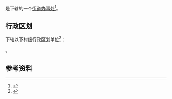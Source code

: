{{中国乡级行政区|43/07/03/001/000}}

'''{{PAGENAMEBASE}}'''是{{PRC admin/fullname|43/07/03/001/000|3}}下辖的一个[[街道办事处|街道办事处]]<ref>{{PRC admin/ref sgc|{{PRC admin/parent|43/07/03/001/000}}}}</ref>。

== 行政区划 ==
{{PAGENAMEBASE}}下辖以下村级行政区划单位<ref>{{PRC admin/ref sgc|43/07/03/001/000}}</ref>：

{{PRC admin/children|43/07/03/001/000}}。

== 参考资料 ==
{{reflist}}

{{湖南行政区划小作品}}
{{PRC admin/navcat|43/07/03/001/000}}